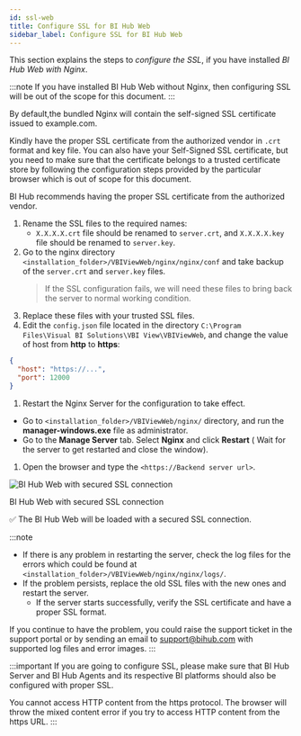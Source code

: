 ```yaml
---
id: ssl-web
title: Configure SSL for BI Hub Web
sidebar_label: Configure SSL for BI Hub Web
---
```



This section explains the steps to *configure the SSL*, if you have installed *BI Hub Web with Nginx*.

:::note
If you have installed BI Hub Web without Nginx, then configuring SSL will be out of the scope for this document. 
:::

By default,the bundled Nginx will contain the self-signed SSL certificate issued to example.com. 

Kindly have the proper SSL certificate from the authorized vendor in `.crt` format and key file. 
You can also have your Self-Signed SSL certificate, but you need to make sure that the certificate belongs to a trusted certificate store by following the configuration steps provided by the particular browser which is out of scope for this document. 

BI Hub recommends having the proper SSL certificate from the authorized vendor.

1. Rename the SSL files to the required names:
   - `X.X.X.X.crt` file should be renamed to `server.crt`, and `X.X.X.X.key` file should be renamed to `server.key`.
1. Go to the nginx directory `<installation_folder>/VBIViewWeb/nginx/nginx/conf` and take backup of the `server.crt` and `server.key` files.
   > If the SSL configuration fails, we will need these files to bring back the server to normal working condition.
1. Replace these files with your trusted SSL files.
1. Edit the `config.json` file located in the directory `C:\Program Files\Visual BI Solutions\VBI View\VBIViewWeb`, and change the value of host from **http** to **https**:

  ```json title="C:\Program Files\Visual BI Solutions\VBI View\VBIViewWeb\config.json" {2}
  {
    "host": "https://...",
    "port": 12000
  }
  ```
1. Restart the Nginx Server for the configuration to take effect.
  - Go to `<installation_folder>/VBIViewWeb/nginx/` directory, and run the **manager-windows.exe** file as administrator.
  - Go to the **Manage Server** tab. Select  **Nginx** and click **Restart** ( Wait for the server to get restarted and close the window).
1. Open the browser and type the `<https://Backend server url>`.
   
  <div class="center">
    <Zoom>
      <img alt="BI Hub Web with secured SSL connection" src={useBaseUrl('doc-images/installation-guide/web-ssl-confirm.png')}/>
    </Zoom>
  <p>BI Hub Web with secured SSL connection</p>
  </div>

:white_check_mark: The BI Hub Web will be loaded with a secured SSL connection.

:::note
  - If there is any problem in restarting the server, check the log files for the errors which could be found at `<installation_folder>/VBIViewWeb/nginx/nginx/logs/`.
  - If the problem persists, replace the old SSL files with the new ones and restart the server.
    - If the server starts successfully, verify the SSL certificate and have a proper SSL format.

If you continue to have the problem, you could raise the support ticket in the support portal or by sending an email to support@bihub.com with supported log files and error images.
:::

:::important
If you are going to configure SSL, please make sure that BI Hub Server and BI Hub Agents and its respective BI platforms should also be configured with proper SSL. 

You cannot access HTTP content from the https protocol. The browser will throw the mixed content error if you try to access HTTP content from the https URL.
:::
